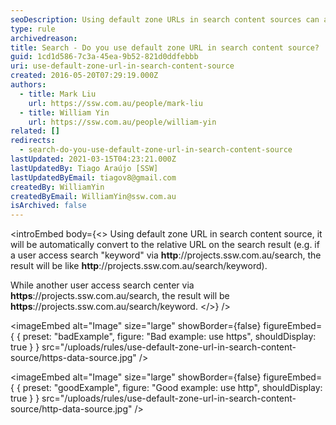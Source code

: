 ```yaml
---
seoDescription: Using default zone URLs in search content sources can automatically convert to relative URLs on search results, improving user experience.
type: rule
archivedreason:
title: Search - Do you use default zone URL in search content source?
guid: 1cd1d586-7c3a-45ea-9b52-821d0ddfebbb
uri: use-default-zone-url-in-search-content-source
created: 2016-05-20T07:29:19.000Z
authors:
  - title: Mark Liu
    url: https://ssw.com.au/people/mark-liu
  - title: William Yin
    url: https://ssw.com.au/people/william-yin
related: []
redirects:
  - search-do-you-use-default-zone-url-in-search-content-source
lastUpdated: 2021-03-15T04:23:21.000Z
lastUpdatedBy: Tiago Araújo [SSW]
lastUpdatedByEmail: tiagov8@gmail.com
createdBy: WilliamYin
createdByEmail: WilliamYin@ssw.com.au
isArchived: false
---
```


<introEmbed
  body={<>
Using default zone URL in search content source, it will be automatically convert to the relative URL on the search result (e.g. if a user access search "keyword" via **http**://projects.ssw.com.au/search, the result will be like **http**://projects.ssw.com.au/search/keyword).

While another user access search center via **https**://projects.ssw.com.au/search, the result will be **https**://projects.ssw.com.au/search/keyword.
  </>}
/>

<imageEmbed
  alt="Image"
  size="large"
  showBorder={false}
  figureEmbed={ {
    preset: "badExample",
    figure: "Bad example: use https",
    shouldDisplay: true
  } }
  src="/uploads/rules/use-default-zone-url-in-search-content-source/https-data-source.jpg"
/>


<imageEmbed
  alt="Image"
  size="large"
  showBorder={false}
  figureEmbed={ {
    preset: "goodExample",
    figure: "Good example: use http",
    shouldDisplay: true
  } }
  src="/uploads/rules/use-default-zone-url-in-search-content-source/http-data-source.jpg"
/>
